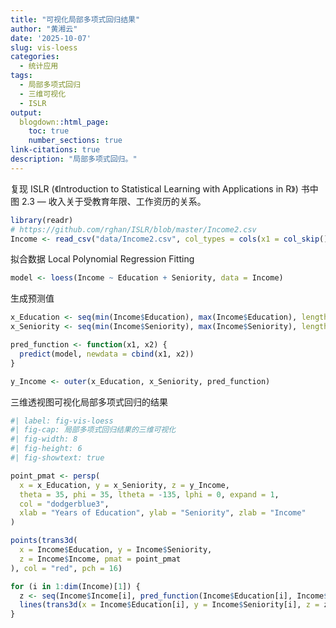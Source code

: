 ```yaml
---
title: "可视化局部多项式回归结果"
author: "黄湘云"
date: '2025-10-07'
slug: vis-loess
categories:
  - 统计应用
tags:
  - 局部多项式回归
  - 三维可视化
  - ISLR
output:
  blogdown::html_page:
    toc: true
    number_sections: true
link-citations: true
description: "局部多项式回归。"
---
```



复现 ISLR (《Introduction to Statistical Learning with
Applications in R》) 书中图 2.3 --- 收入关于受教育年限、工作资历的关系。

```r
library(readr)
# https://github.com/rghan/ISLR/blob/master/Income2.csv
Income <- read_csv("data/Income2.csv", col_types = cols(x1 = col_skip()))
```

拟合数据 Local Polynomial Regression Fitting

```r
model <- loess(Income ~ Education + Seniority, data = Income)
```

生成预测值

```r
x_Education <- seq(min(Income$Education), max(Income$Education), length = 30)
x_Seniority <- seq(min(Income$Seniority), max(Income$Seniority), length = 30)

pred_function <- function(x1, x2) {
  predict(model, newdata = cbind(x1, x2))
}

y_Income <- outer(x_Education, x_Seniority, pred_function)
```

三维透视图可视化局部多项式回归的结果

```r
#| label: fig-vis-loess
#| fig-cap: 局部多项式回归结果的三维可视化
#| fig-width: 8
#| fig-height: 6
#| fig-showtext: true

point_pmat <- persp(
  x = x_Education, y = x_Seniority, z = y_Income,
  theta = 35, phi = 35, ltheta = -135, lphi = 0, expand = 1, 
  col = "dodgerblue3",
  xlab = "Years of Education", ylab = "Seniority", zlab = "Income"
)

points(trans3d(
  x = Income$Education, y = Income$Seniority,
  z = Income$Income, pmat = point_pmat
), col = "red", pch = 16)

for (i in 1:dim(Income)[1]) {
  z <- seq(Income$Income[i], pred_function(Income$Education[i], Income$Seniority[i]), length = 10)
  lines(trans3d(x = Income$Education[i], y = Income$Seniority[i], z = z, pmat = point_pmat))
}
```

